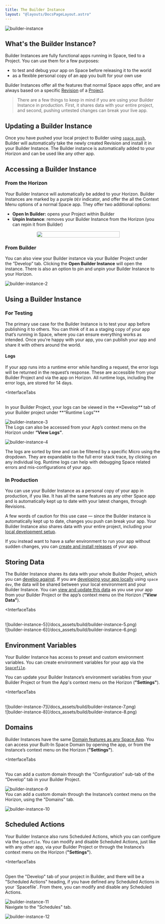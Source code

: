 ```yaml
---
title: The Builder Instance
layout: "@layouts/DocsPageLayout.astro"
---
```



![builder-instance](/docs_assets/build/builder-instance-headline.png)

## What's the Builder Instance?

Builder Instances are fully functional apps running in Space, tied to a Project. You can use them for a few purposes:

- to test and debug your app on Space before releasing it to the world
- as a flexible personal copy of an app you built for your own use

Builder Instances offer all the features that normal Space apps offer, and are always based on a specific [Revision](/docs/en/build/fundamentals/development/pushing#the-space-build-pipeline) of a  [Project](/docs/en/build/fundamentals/development/projects).

> There are a few things to keep in mind if you are using your Builder Instance in production. First, it shares data with your entire project, and second, pushing untested changes can break your live app.

## Updating a Builder Instance

Once you have pushed your local project to Builder using [`space push`](/docs/en/build/fundamentals/development/pushing), Builder will automatically take the newly created Revision and install it in your Builder Instance. The Builder instance is automatically added to your Horizon and can be used like any other app.

## Accessing a Builder Instance

### From the Horizon

Your Builder Instance will automatically be added to your Horizon. Builder Instances are marked by a purple `DEV` indicator, and offer the all the Context Menu options of a normal Space app. They offer two additional options:

- **Open In Builder:** opens your Project within Builder
- **Unpin Instance**: removes your Builder Instance from the Horizon (you can repin it from Builder)

<div style="display:flex; justify-content: center;"><img style="border-radius: 5px; width: 90%; max-width:300px;" src="/docs_assets/build/builder-instance-1.png"/> </div>

### From Builder

You can also view your Builder instance via your Builder Project under the ”Develop” tab. Clicking the **Open Builder Instance** will open the instance. There is also an option to pin and unpin your Builder Instance to your Horizon.

![builder-instance-2](/docs_assets/build/builder-instance-2.png)

## Using a Builder Instance

### For Testing

The primary use case for the Builder Instance is to test your app before publishing it to others. You can think of it as a staging copy of your app that’s running in Space, where you can ensure everything works as intended. Once you're happy with your app, you can publish your app and share it with others around the world.

#### Logs

If your app runs into a runtime error while handling a request, the error logs will be returned in the request’s response. These are accessible from your Builder Project and via the app on Horizon. All runtime logs, including the error logs, are stored for 14 days. 

<InterfaceTabs
>
  <Fragment slot="builder-project">
    <br/>
In your Builder Project, your logs can be viewed in the **Develop** tab of your Builder project under **“Runtime Logs”**

![builder-instance-3](/docs_assets/build/builder-instance-3.png)
  </Fragment>
  <Fragment slot="canvas">
    <br/>
 The Logs can also be accessed from your App’s context menu on the Horizon under **“View Logs”**.

![builder-instance-4](/docs_assets/build/builder-instance-4.png)
  </Fragment>
</InterfaceTabs>

The logs are sorted by time and can be filtered by a specific Micro using the dropdown. They are expandable to the full error stack trace, by clicking on any individual log. Runtime logs can help with debugging Space related errors and mis-configurations of your app.

### In Production

You can use your Builder Instance as a personal copy of your app in production, if you like. It has all the same features as any other Space app and is automatically kept up to date with your latest changes, through Revisions.

A few words of caution for this use case — since the Builder instance is automatically kept up to date, changes you push can break your app. Your Builder Instance also shares data with your entire project, including your [local development setup](/docs/en/build/fundamentals/development/local-development).

If you instead want to have a safer environment to run your app without sudden changes, you can [create and install releases](/docs/en/publish/releasing) of your app.

## Storing Data

The Builder Instance shares its data with your whole Builder Project, which you can [develop against](/docs/en/build/fundamentals/data-storage#developing-with-base-and-drive). If you are [developing your app locally](/docs/en/build/fundamentals/development/local-development) using `space dev`, the data will be shared between your local environment and your Builder Instance. 
You can [view and update this data](/docs/en/use/your-data/guis) as you use your app from your Builder Project or the app’s context menu on the Horizon (**"View Data"**).

<InterfaceTabs
>
  <Fragment slot="builder-project">
    <br/>
![builder-instance-5](/docs_assets/build/builder-instance-5.png)
</Fragment>
  <Fragment slot="canvas">
<br/>
 ![builder-instance-6](/docs_assets/build/builder-instance-6.png)
  </Fragment>
</InterfaceTabs>


## Environment Variables

Your Builder Instance has access to preset and custom environment variables. You can create environment variables for your app via the [`Spacefile`](/docs/en/build/reference/spacefile#env).

You can update your Builder Instance’s environment variables from your Builder Project or from the App's context menu on the Horizon (**"Settings"**).

<InterfaceTabs
>
  <Fragment slot="builder-project">
    <br/>
![builder-instance-7](/docs_assets/build/builder-instance-7.png)
</Fragment>
  <Fragment slot="canvas">
<br/>
![builder-instance-8](/docs_assets/build/builder-instance-8.png)
  </Fragment>
</InterfaceTabs>

## Domains

Builder Instances have the same [Domain features as any Space App](/docs/en/use/space-apps/domains). You can access your Built-In Space Domain by opening the app, or from the Instance’s context menu on the Horizon (**"Settings"**).

<InterfaceTabs
>
  <Fragment slot="builder-project">
    <br/>
    You can add a custom domain through the “Configuration” sub-tab of the “Develop” tab in your Builder Project.

![builder-instance-9](/docs_assets/build/builder-instance-9.png)
</Fragment>
  <Fragment slot="canvas">
<br/>
You can add a custom domain through the Instance’s context menu on the Horizon, using the "Domains" tab.

![builder-instance-10](/docs_assets/build/builder-instance-10.png)
  </Fragment>
</InterfaceTabs>


## Scheduled Actions

Your Builder Instance also runs Scheduled Actions, which you can configure via the `Spacefile`. You can modify and disable Scheduled Actions, just like with any other app, via your Builder Project or through the Instance’s context menu on the Horizon (**"Settings"**).

<InterfaceTabs
>
  <Fragment slot="builder-project">
    <br/>
Open the "Develop" tab of your project in Builder, and there will be a "Scheduled Actions" heading, if you have defined any Scheduled Actions in your `Spacefile`. From there, you can modify and disable any Scheduled Actions.

![builder-instance-11](/docs_assets/build/builder-instance-11.png)
</Fragment>
  <Fragment slot="canvas">
<br/>
Navigate to the "Schedules" tab.

![builder-instance-12](/docs_assets/build/builder-instance-12.png)
  </Fragment>
</InterfaceTabs>

